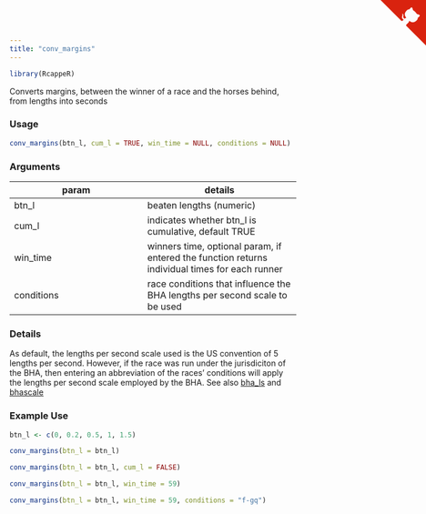 ```yaml
---
title: "conv_margins"
---
```

```r
library(RcappeR)
```

Converts margins, between the winner of a race and the horses behind, from lengths into seconds

### Usage
```r
conv_margins(btn_l, cum_l = TRUE, win_time = NULL, conditions = NULL)
```

### Arguments

param | details
------|-------
btn\_l | beaten lengths (numeric)
cum\_l | indicates whether btn\_l is cumulative, default TRUE
win\_time | winners time, optional param, if entered the function returns individual times for each runner
conditions | race conditions that influence the BHA lengths per second scale to be used

### Details

As default, the lengths per second scale used is the US convention of 5 lengths per second.  However, if the race was run under the jurisdiciton of the BHA, then entering an abbreviation of the races' conditions will apply the lengths per second scale employed by the BHA.  See also [bha_ls](bha_ls.html) and [bhascale](bhascale.html)

### Example Use

```r
btn_l <- c(0, 0.2, 0.5, 1, 1.5)

conv_margins(btn_l = btn_l)

conv_margins(btn_l = btn_l, cum_l = FALSE)

conv_margins(btn_l = btn_l, win_time = 59)

conv_margins(btn_l = btn_l, win_time = 59, conditions = "f-gq")
```

<a href="https://github.com/durtal/RcappeR" class="github-corner"><svg width="80" height="80" viewBox="0 0 250 250" style="fill:#d9230f; color:#fcfcfc; position: absolute; top: 0; border: 0; right: 0;"><path d="M0,0 L115,115 L130,115 L142,142 L250,250 L250,0 Z"></path><path d="M128.3,109.0 C113.8,99.7 119.0,89.6 119.0,89.6 C122.0,82.7 120.5,78.6 120.5,78.6 C119.2,72.0 123.4,76.3 123.4,76.3 C127.3,80.9 125.5,87.3 125.5,87.3 C122.9,97.6 130.6,101.9 134.4,103.2" fill="currentColor" style="transform-origin: 130px 106px;" class="octo-arm"></path><path d="M115.0,115.0 C114.9,115.1 118.7,116.5 119.8,115.4 L133.7,101.6 C136.9,99.2 139.9,98.4 142.2,98.6 C133.8,88.0 127.5,74.4 143.8,58.0 C148.5,53.4 154.0,51.2 159.7,51.0 C160.3,49.4 163.2,43.6 171.4,40.1 C171.4,40.1 176.1,42.5 178.8,56.2 C183.1,58.6 187.2,61.8 190.9,65.4 C194.5,69.0 197.7,73.2 200.1,77.6 C213.8,80.2 216.3,84.9 216.3,84.9 C212.7,93.1 206.9,96.0 205.4,96.6 C205.1,102.4 203.0,107.8 198.3,112.5 C181.9,128.9 168.3,122.5 157.7,114.1 C157.9,116.9 156.7,120.9 152.7,124.9 L141.0,136.5 C139.8,137.7 141.6,141.9 141.8,141.8 Z" fill="currentColor" class="octo-body"></path></svg></a><style>.github-corner:hover .octo-arm{animation:octocat-wave 560ms ease-in-out}@keyframes octocat-wave{0%,100%{transform:rotate(0)}20%,60%{transform:rotate(-25deg)}40%,80%{transform:rotate(10deg)}}@media (max-width:500px){.github-corner:hover .octo-arm{animation:none}.github-corner .octo-arm{animation:octocat-wave 560ms ease-in-out}}</style>
